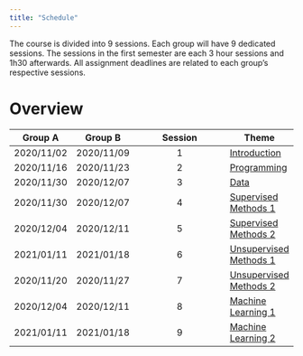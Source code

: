 ```yaml
---
title: "Schedule"
---
```


The course is divided into 9 sessions. Each group will have 9 dedicated sessions. The
sessions in the first semester are each 3 hour sessions and 1h30 afterwards. All assignment deadlines are related to each group's respective sessions.

# Overview

| Group A    | Group B    | Session | Theme                              |
| -          | -          | :-:     | -                                  |
| 2020/11/02 | 2020/11/09 | 1       | [Introduction](tba.html)           |
| 2020/11/16 | 2020/11/23 | 2       | [Programming](tba.html)            |
| 2020/11/30 | 2020/12/07 | 3       | [Data](tba.html)                   |
| 2020/11/30 | 2020/12/07 | 4       | [Supervised Methods 1](tba.html)   |
| 2020/12/04 | 2020/12/11 | 5       | [Supervised Methods 2](tba.html)   |
| 2021/01/11 | 2021/01/18 | 6       | [Unsupervised Methods 1](tba.html) |
| 2020/11/20 | 2020/11/27 | 7       | [Unsupervised Methods 2](tba.html) |
| 2020/12/04 | 2020/12/11 | 8       | [Machine Learning 1](tba.html)     |
| 2021/01/11 | 2021/01/18 | 9       | [Machine Learning 2](tba.html)     |

